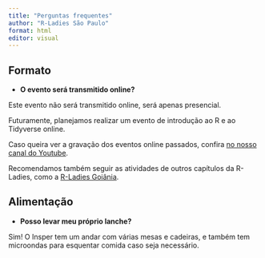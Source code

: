 ```yaml
---
title: "Perguntas frequentes"
author: "R-Ladies São Paulo"
format: html
editor: visual
---
```


## Formato

-   **O evento será transmitido online?**

Este evento não será transmitido online, será apenas presencial.

Futuramente, planejamos realizar um evento de introdução ao R e ao Tidyverse online.

Caso queira ver a gravação dos eventos online passados, confira [no nosso canal do Youtube](https://www.youtube.com/@RLadiesSaoPaulo/streams).

Recomendamos também seguir as atividades de outros capítulos da R-Ladies, como a [R-Ladies Goiânia](https://www.instagram.com/rladiesgyn/).

## Alimentação

-   **Posso levar meu próprio lanche?**

Sim! O Insper tem um andar com várias mesas e cadeiras, e também tem microondas para esquentar comida caso seja necessário.
